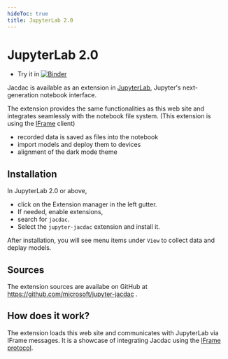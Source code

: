 ---
hideToc: true
title: JupyterLab 2.0
---

# JupyterLab 2.0

* Try it in [![Binder](https://mybinder.org/badge_logo.svg)](https://mybinder.org/v2/gh/microsoft/jupyter-jacdac/main?urlpath=lab)

Jacdac is available as an extension in [JupyterLab](https://jupyter.org/),
Jupyter's next-generation notebook interface.

The extension provides the same functionalities as this web site and integrates seamlessly with the notebook file system. 
(This extension is using the [IFrame](/clients/web/iframe) client)

* recorded data is saved as files into the notebook
* import models and deploy them to devices
* alignment of the dark mode theme

## Installation

In JupyterLab 2.0 or above, 
* click on the Extension manager in the left gutter. 
* If needed, enable extensions,
* search for ``jacdac``.
* Select the ``jupyter-jacdac`` extension and install it.

After installation, you will see menu items under ``View`` to collect data 
and deplay models.

## Sources

The extension sources are availabe on GitHub at https://github.com/microsoft/jupyter-jacdac .

## How does it work?

The extension loads this web site and communicates with JupyterLab via IFrame messages.
It is a showcase of integrating Jacdac using the [IFrame protocol](/clients/web/iframe).